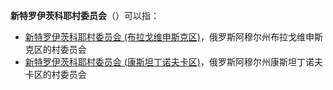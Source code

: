'''新特罗伊茨科耶村委员会'''（{{lang-ru|Новотроицкий сельсовет}}）可以指：
* [[新特罗伊茨科耶村委员会_(布拉戈维申斯克区)|新特罗伊茨科耶村委员会 (布拉戈维申斯克区)]]，俄罗斯阿穆尔州布拉戈维申斯克区的村委员会
* [[新特罗伊茨科耶村委员会_(康斯坦丁诺夫卡区)|新特罗伊茨科耶村委员会 (康斯坦丁诺夫卡区)]]，俄罗斯阿穆尔州康斯坦丁诺夫卡区的村委员会

{{disambig|cat=俄语译名消歧义}}